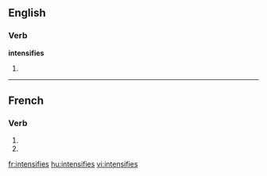 {{also|intensifiés}}
==English==

===Verb===
'''intensifies'''

# {{third-person singular of|[[intensify]]}}

----

==French==

===Verb===
{{fr-verb-form}}

# {{conjugation of|intensifier||2|s|pres|ind|lang=fr}}
# {{conjugation of|intensifier||2|s|pres|sub|lang=fr}}


[[fr:intensifies]]
[[hu:intensifies]]
[[vi:intensifies]]